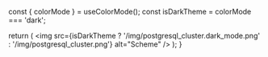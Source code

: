 
  const { colorMode } = useColorMode();
  const isDarkTheme = colorMode === 'dark';

  return (
    <img
      src={isDarkTheme ? '/img/postgresql_cluster.dark_mode.png' : '/img/postgresql_cluster.png'}
      alt="Scheme"
    />
  );
}
